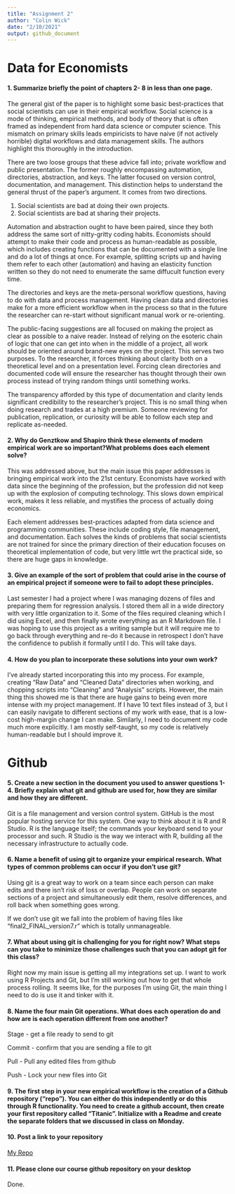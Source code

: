 ```yaml
---
title: "Assignment 2"
author: "Colin Wick"
date: "2/10/2021"
output: github_document
---
```


# Data for Economists

#### 1. Summarize briefly the point of chapters 2- 8 in less than one page.

The general gist of the paper is to highlight some basic best-practices that social scientists can use in their empirical workflow. Social science is a mode of thinking, empirical methods, and body of theory that is often framed as independent from hard data science or computer science. This mismatch on primary skills leads empiricists to have naive (if not actively horrible) digital workflows and data management skills. The authors highlight this thoroughly in the introduction.

There are two loose groups that these advice fall into; private workflow and public presentation. The former roughly encompassing automation, directories, abstraction, and keys. The latter focused on version control, documentation, and management. This distinction helps to understand the general thrust of the paper's argument. It comes from two directions.

1. Social scientists are bad at doing their own projects. 
2. Social scientists are bad at sharing their projects.

Automation and abstraction ought to have been paired, since they both address the same sort of nitty-gritty coding habits. Economists should attempt to make their code and process as human-readable as possible, which includes creating functions that can be documented with a single line and do a lot of things at once. For example, splitting scripts up and having them refer to each other (automation) and having an elasticity function written so they do not need to enumerate the same diffucult function every time.

The directories and keys are the meta-personal workflow questions, having to do with data and process management. Having clean data and directories make for a more efficient workflow when in the process so that in the future the researcher can re-start without significant manual work or re-orienting.

The public-facing suggestions are all focused on making the project as clear as possible to a naive reader. Instead of relying on the esoteric chain of logic that one can get into when in the middle of a project, all work should be oriented around brand-new eyes on the project. This serves two purposes. To the researcher, it forces thinking about clarity both on a theoretical level and on a presentation level. Forcing clean directories and documented code will ensure the researcher has thought through their own process instead of trying random things until something works. 

The transparency afforded by this type of documentation and clarity lends significant credibility to the researcher's project. This is no small thing when doing research and trades at a high premium. Someone reviewing for publication, replication, or curiosity will be able to follow each step and replicate as-needed.

#### 2. Why do Genztkow and Shapiro think these elements of modern empirical work are so important?What problems does each element solve?

This was addressed above, but the main issue this paper addresses is bringing empirical work into the 21st century. Economists have worked with data since the beginning of the profession, but the profession did not keep up with the explosion of computing technology. This slows down empirical work, makes it less reliable, and mystifies the process of actually doing economics. 

Each element addresses best-practices adapted from data science and programming communities. These include coding style, file management, and documentation. Each solves the kinds of problems that social scientists are not trained for since the primary direction of their education focuses on theoretical implementation of code, but very little wrt the practical side, so there are huge gaps in knowledge.

#### 3. Give an example of the sort of problem that could arise in the course of an empirical project if someone were to fail to adopt these principles.

Last semester I had a project where I was managing dozens of files and preparing them for regression analysis. I stored them all in a wide directory with very little organization to it. Some of the files required cleaning which I did using Excel, and then finally wrote everything as an R Markdown file. I was hoping to use this project as a writing sample but it will require me to go back through everything and re-do it because in retrospect I don't have the confidence to publish it formally until I do. This will take days.

#### 4. How do you plan to incorporate these solutions into your own work?

I've already started incorporating this into my process. For example, creating "Raw Data" and "Cleaned Data" directories when working, and chopping scripts into "Cleaning" and "Analysis" scripts. However, the main thing this showed me is that there are huge gains to being even more intense with my project management. If I have 10 text files instead of 3, but I can easily navigate to different sections of my work with ease, that is a low-cost high-margin change I can make. Similarly, I need to document my code much more explicitly. I am mostly self-taught, so my code is relatively human-readable but I should improve it.

# Github

#### 5. Create a new section in the document you used to answer questions 1-4. Briefly explain what git and github are used for, how they are similar and how they are different.

Git is a file management and version control system. GitHub is the most popular hosting service for this system. One way to think about it is R and R Studio. R is the language itself; the commands your keyboard send to your processor and such. R Studio is the way we interact with R, building all the necessary infrastructure to actually code.

#### 6. Name a benefit of using git to organize your empirical research. What types of common problems can occur if you don’t use git?

Using git is a great way to work on a team since each person can make edits and there isn't risk of loss or overlap. People can work on separate sections of a project and simultaneously edit them, resolve differences, and roll back when something goes wrong.

If we don't use git we fall into the problem of having files like "final2_FINAL_version7.r" which is totally unmanageable.

#### 7. What about using git is challenging for you for right now? What steps can you take to minimize those challenges such that you can adopt git for this class?

Right now my main issue is getting all my integrations set up. I want to work using R Projects and Git, but I'm still working out how to get that whole process rolling. It seems like, for the purposes I'm using Git, the main thing I need to do is use it and tinker with it.

#### 8. Name the four main Git operations. What does each operation do and how are is each operation different from one another? 

Stage - get a file ready to send to git

Commit - confirm that you are sending a file to git

Pull - Pull any edited files from github

Push - Lock your new files into Git

#### 9. The first step in your new empirical workflow is the creation of a Github repository (“repo”). You can either do this independently or do this through R functionality.  You need to create a github account, then create your first repository called “Titanic”. Initialize with a Readme and create the separate folders that we discussed in class on Monday.



#### 10. Post a link to your repository

[My Repo](https://github.com/ColinWick/CausInf)

#### 11. Please clone our course github repository on your desktop

Done.